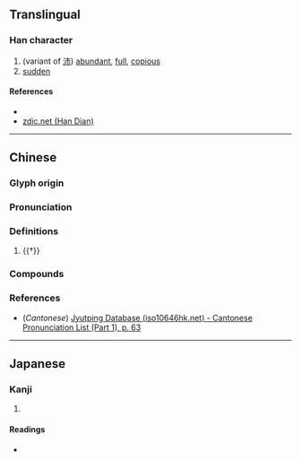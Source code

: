 {{character info/new}}
==Translingual==

===Han character===
{{Han char|rn=9|rad=人|as=04|sn=6|four=25227|canj=OJB|ids=⿰亻巿}}

# (variant of [[沛]]) [[abundant]], [[full]], [[copious]]
# [[sudden]]

====References====
* {{Han ref|kx=0095.070|dkj=00424|dj=0201.080|hdz=10119.010|uh=4F02|ud=20226|bh=C9B5|bd=51637}}
* [http://www.zdic.net/zd/zi/ZdicE4ZdicBCZdic82.htm zdic.net (Han Dian)]

----

==Chinese==
{{zh-forms}}

===Glyph origin===
{{Han etym}}

===Pronunciation===
{{zh-pron
|m=pèi
|c=pui3
|mc=y
|oc=y
|ma=
|cat=a
}}

===Definitions===
{{zh-hanzi}}

# {{†}} {{zh-alt-form|沛}}

===Compounds===
{{zh-der|顛伂}}

===References===
* (''Cantonese'') [http://www.iso10646hk.net/jp/document/download.jsp Jyutping Database (iso10646hk.net) - Cantonese Pronunciation List (Part 1), p. 63]

----

==Japanese==

===Kanji===
{{ja-kanji|grade=|rs=人04}}

# {{defn|lang=ja|sort=人04}}

====Readings====
* {{ja-readings|on=[[はい]] (hai)|kun=}}